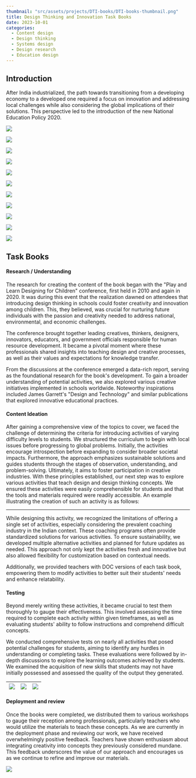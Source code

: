 ```yaml
---
thumbnail: "src/assets/projects/DTI-books/DTI-books-thumbnail.png"
title: Design Thinking and Innovation Task Books
date: 2023-10-01
categories:
  - Content design
  - Design thinking
  - Systems design
  - Design research
  - Education design
---
```


## Introduction
After India industrialized, the path towards transitioning from a developing economy to a developed one required a focus on innovation and addressing local challenges while also considering the global implications of their solutions. 
This perspective led to the introduction of the new National Education Policy 2020.

![](../../assets/projects/DTI-books/challenges.png)

![](../../assets/projects/DTI-books/curriculam.png)

![](../../assets/projects/DTI-books/learning-objectives.png)

![](../../assets/projects/DTI-books/6,7,8.png)

![](../../assets/projects/DTI-books/9,10.png)

![](../../assets/projects/DTI-books/grading-and-assisment.png)

![](../../assets/projects/DTI-books/teachers-online-portal.png)

![](../../assets/projects/DTI-books/faq's.png)

![](../../assets/projects/DTI-books/teacher's-mannual.png)

![](../../assets/projects/DTI-books/exposure-slides.png)

![](../../assets/projects/DTI-books/available-books.png)



## Task Books


#### Research / Understanding 
The research for creating the content of the book began with the "Play and Learn Designing for Children" conference, first held in 2010 and again in 2020.
It was during this event that the realization dawned on attendees that introducing design thinking in schools could foster creativity and innovation among children. 
This, they believed, was crucial for nurturing future individuals with the passion and creativity needed to address national, environmental, and economic challenges.

The conference brought together leading creatives, thinkers, designers, innovators, educators, and government officials responsible for human resource development.
It became a pivotal moment where these professionals shared insights into teaching design and creative processes, as well as their values and expectations for knowledge transfer.

From the discussions at the conference emerged a data-rich report, serving as the foundational research for the book's development. 
To gain a broader understanding of potential activities, we also explored various creative initiatives implemented in schools worldwide. 
Noteworthy inspirations included James Garrett's "Design and Technology" and similar publications that explored innovative educational practices.

#### Content Ideation
After gaining a comprehensive view of the topics to cover, we faced the challenge of determining the criteria for introducing activities of varying difficulty levels to students. We structured the curriculum to begin with local issues before progressing to global problems. 
Initially, the activities encourage introspection before expanding to consider broader societal impacts. 
Furthermore, the approach emphasizes sustainable solutions and guides students through the stages of observation, understanding, and problem-solving. Ultimately, it aims to foster participation in creative industries.
With these principles established, our next step was to explore various activities that teach design and design thinking concepts. We ensured these activities were easily comprehensible for students and that the tools and materials required were readily accessible. 
An example illustrating the creation of such an activity is as follows:




___

While designing this activity, we recognized the limitations of offering a single set of activities, especially considering the prevalent coaching industry in the Indian context. 
These coaching programs often provide standardized solutions for various activities. To ensure sustainability, we developed multiple alternative activities and planned for future updates as needed.
This approach not only kept the activities fresh and innovative but also allowed flexibility for customization based on contextual needs.

Additionally, we provided teachers with DOC versions of each task book, empowering them to modify activities to better suit their students' needs and enhance relatability.


#### Testing
Beyond merely writing these activities, it became crucial to test them thoroughly to gauge their effectiveness. This involved assessing the time required to complete each activity within given timeframes, as well as evaluating students' ability to follow instructions and comprehend difficult concepts.

We conducted comprehensive tests on nearly all activities that posed potential challenges for students, aiming to identify any hurdles in understanding or completing tasks.
These evaluations were followed by in-depth discussions to explore the learning outcomes achieved by students.
We examined the acquisition of new skills that students may not have initially possessed and assessed the quality of the output they generated.
 
| ![](../../assets/projects/DTI-books/test1.gif)   |  ![](../../assets/projects/DTI-books/test2.gif)  | ![](../../assets/projects/DTI-books/test3.gif)|
|:------------------------------------------------:|:------------------------------------------------:|:---------------------------------------------:|


#### Deployment and review
Once the books were completed, we distributed them to various workshops to gauge their reception among professionals, particularly teachers who would utilize the materials to teach these concepts.
As we are currently in the deployment phase and reviewing our work, we have received overwhelmingly positive feedback. Teachers have shown enthusiasm about integrating creativity into concepts they previously considered mundane. This feedback underscores the value of our approach and encourages us as we continue to refine and improve our materials.

![](../../assets/projects/DTI-books/students-feedbacks.png)














